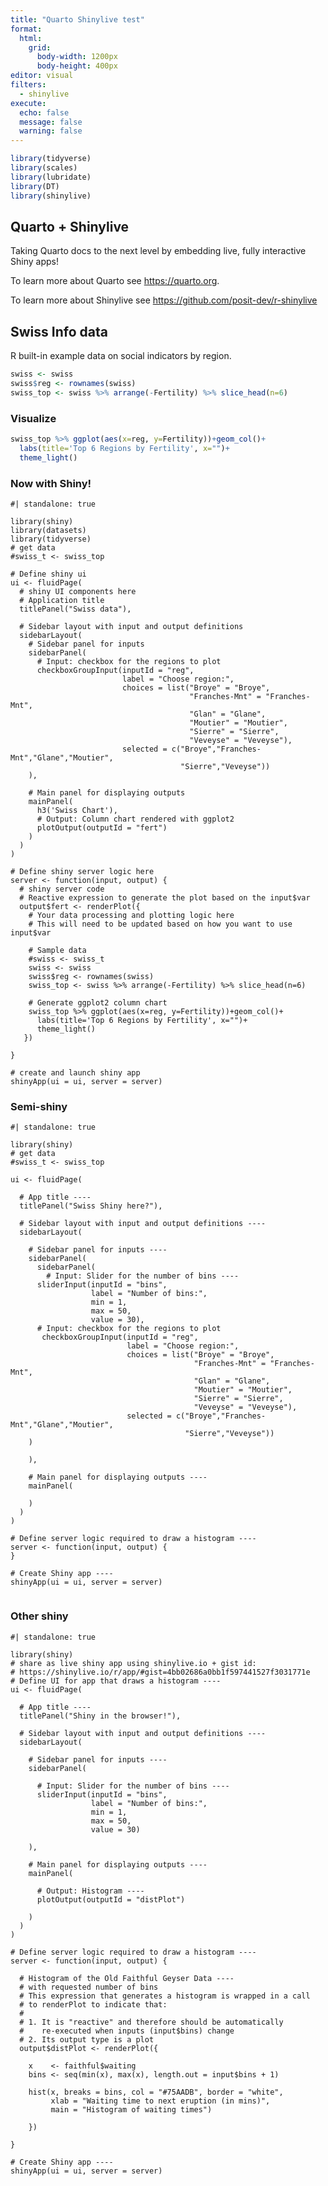```yaml
---
title: "Quarto Shinylive test"
format: 
  html:
    grid:
      body-width: 1200px
      body-height: 400px
editor: visual
filters:
  - shinylive
execute: 
  echo: false
  message: false
  warning: false
---
```


```r
library(tidyverse)
library(scales)
library(lubridate)
library(DT)
library(shinylive)
```

## Quarto + Shinylive

Taking Quarto docs to the next level by embedding live, fully interactive Shiny apps!

To learn more about Quarto see <https://quarto.org>.

To learn more about Shinylive see <https://github.com/posit-dev/r-shinylive>

## Swiss Info data

R built-in example data on social indicators by region.

```r
swiss <- swiss
swiss$reg <- rownames(swiss)
swiss_top <- swiss %>% arrange(-Fertility) %>% slice_head(n=6)
```

### Visualize

```r
swiss_top %>% ggplot(aes(x=reg, y=Fertility))+geom_col()+
  labs(title='Top 6 Regions by Fertility', x="")+
  theme_light()
```

### Now with Shiny!

```shinylive-r
#| standalone: true

library(shiny)
library(datasets)
library(tidyverse)
# get data
#swiss_t <- swiss_top

# Define shiny ui
ui <- fluidPage(
  # shiny UI components here
  # Application title
  titlePanel("Swiss data"),
  
  # Sidebar layout with input and output definitions
  sidebarLayout(
    # Sidebar panel for inputs
    sidebarPanel(
      # Input: checkbox for the regions to plot
      checkboxGroupInput(inputId = "reg",
                         label = "Choose region:",
                         choices = list("Broye" = "Broye",
                                        "Franches-Mnt" = "Franches-Mnt",
                                        "Glan" = "Glane",
                                        "Moutier" = "Moutier",
                                        "Sierre" = "Sierre",
                                        "Veveyse" = "Veveyse"),
                         selected = c("Broye","Franches-Mnt","Glane","Moutier",
                                      "Sierre","Veveyse"))
    ),
    
    # Main panel for displaying outputs
    mainPanel(
      h3('Swiss Chart'),
      # Output: Column chart rendered with ggplot2
      plotOutput(outputId = "fert")
    )
  )
)

# Define shiny server logic here  
server <- function(input, output) {
  # shiny server code
  # Reactive expression to generate the plot based on the input$var
  output$fert <- renderPlot({
    # Your data processing and plotting logic here
    # This will need to be updated based on how you want to use input$var

    # Sample data
    #swiss <- swiss_t
    swiss <- swiss
    swiss$reg <- rownames(swiss)
    swiss_top <- swiss %>% arrange(-Fertility) %>% slice_head(n=6)

    # Generate ggplot2 column chart
    swiss_top %>% ggplot(aes(x=reg, y=Fertility))+geom_col()+
      labs(title='Top 6 Regions by Fertility', x="")+
      theme_light()
   })
  
}

# create and launch shiny app
shinyApp(ui = ui, server = server)

```

### Semi-shiny

```shinylive-r
#| standalone: true

library(shiny)
# get data
#swiss_t <- swiss_top

ui <- fluidPage(

  # App title ----
  titlePanel("Swiss Shiny here?"),

  # Sidebar layout with input and output definitions ----
  sidebarLayout(

    # Sidebar panel for inputs ----
    sidebarPanel(
      sidebarPanel(
        # Input: Slider for the number of bins ----
      sliderInput(inputId = "bins",
                  label = "Number of bins:",
                  min = 1,
                  max = 50,
                  value = 30),
      # Input: checkbox for the regions to plot
       checkboxGroupInput(inputId = "reg",
                          label = "Choose region:",
                          choices = list("Broye" = "Broye",
                                         "Franches-Mnt" = "Franches-Mnt",
                                         "Glan" = "Glane",
                                         "Moutier" = "Moutier",
                                         "Sierre" = "Sierre",
                                         "Veveyse" = "Veveyse"),
                          selected = c("Broye","Franches-Mnt","Glane","Moutier",
                                       "Sierre","Veveyse"))
    )

    ),

    # Main panel for displaying outputs ----
    mainPanel(

    )
  )
)

# Define server logic required to draw a histogram ----
server <- function(input, output) {
}

# Create Shiny app ----
shinyApp(ui = ui, server = server)


```

### Other shiny

```shinylive-r
#| standalone: true

library(shiny)
# share as live shiny app using shinylive.io + gist id: 
# https://shinylive.io/r/app/#gist=4bb02686a0bb1f597441527f3031771e
# Define UI for app that draws a histogram ----
ui <- fluidPage(

  # App title ----
  titlePanel("Shiny in the browser!"),

  # Sidebar layout with input and output definitions ----
  sidebarLayout(

    # Sidebar panel for inputs ----
    sidebarPanel(

      # Input: Slider for the number of bins ----
      sliderInput(inputId = "bins",
                  label = "Number of bins:",
                  min = 1,
                  max = 50,
                  value = 30)

    ),

    # Main panel for displaying outputs ----
    mainPanel(

      # Output: Histogram ----
      plotOutput(outputId = "distPlot")

    )
  )
)

# Define server logic required to draw a histogram ----
server <- function(input, output) {

  # Histogram of the Old Faithful Geyser Data ----
  # with requested number of bins
  # This expression that generates a histogram is wrapped in a call
  # to renderPlot to indicate that:
  #
  # 1. It is "reactive" and therefore should be automatically
  #    re-executed when inputs (input$bins) change
  # 2. Its output type is a plot
  output$distPlot <- renderPlot({

    x    <- faithful$waiting
    bins <- seq(min(x), max(x), length.out = input$bins + 1)

    hist(x, breaks = bins, col = "#75AADB", border = "white",
         xlab = "Waiting time to next eruption (in mins)",
         main = "Histogram of waiting times")

    })

}

# Create Shiny app ----
shinyApp(ui = ui, server = server)

```
